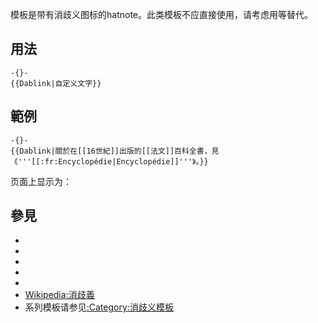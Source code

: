 {{NoteTA
|G1 = IT
|G2 = MediaWiki
}}
{{Tdeprecated|note=此类模板不应直接使用，请考虑用{{tl|about}}{{tl|for}}等替代}}
{{Documentation subpage}}<includeonly>
{{High-use|2778}}{{lua|Module:Hatnote}}
</includeonly>
<!-- 在本行下編輯模板說明 -->
模板{{tl|Dablink}}是带有消歧义图标的hatnote。此类模板不应直接使用，请考虑用{{tl|about}}{{tl|for}}等替代。

== 用法 ==
<pre>-{}-
{{Dablink|自定义文字}}
</pre>

== 範例 ==
<pre>-{}-
{{Dablink|關於在[[16世紀]]出版的[[法文]]百科全書，見《'''[[:fr:Encyclopédie|Encyclopédie]]'''》。}}
</pre>

页面上显示为：

{{Dablink|關於在[[16世紀]]出版的[[法文]]百科全書，見《'''[[:fr:Encyclopédie|Encyclopédie]]'''》。}}

== 參見 ==
*{{tl|Other uses}}
*{{tl|Redirect}}
*{{tl|Redirect2}}
*{{tl|selfref}}
*{{tl|noteref}}
*[[Wikipedia:消歧義]]
* 系列模板请参见[[:Category:消歧义模板]]

<includeonly>{{sandbox other||
<!-- 本行下加入模板的分類，跨維基連結加入Wikidata（參見[[Wikipedia:Wikidata]]） -->
}}</includeonly>